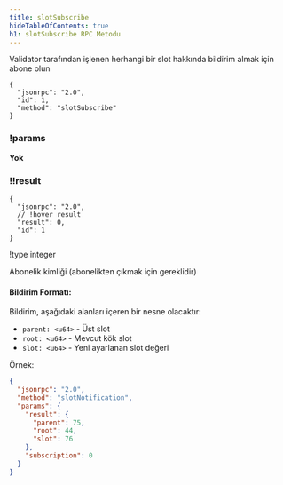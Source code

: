 ```yaml
---
title: slotSubscribe
hideTableOfContents: true
h1: slotSubscribe RPC Metodu
---
```


Validator tarafından işlenen herhangi bir slot hakkında bildirim almak için
abone olun

<APIMethod>

```jsonc !!request
{
  "jsonrpc": "2.0",
  "id": 1,
  "method": "slotSubscribe"
}
```

### !params

**Yok**

### !!result

```jsonc !response
{
  "jsonrpc": "2.0",
  // !hover result
  "result": 0,
  "id": 1
}
```

!type integer

Abonelik kimliği (abonelikten çıkmak için gereklidir)

</APIMethod>

#### Bildirim Formatı:

Bildirim, aşağıdaki alanları içeren bir nesne olacaktır:

- `parent: <u64>` - Üst slot
- `root: <u64>` - Mevcut kök slot
- `slot: <u64>` - Yeni ayarlanan slot değeri

Örnek:

```json
{
  "jsonrpc": "2.0",
  "method": "slotNotification",
  "params": {
    "result": {
      "parent": 75,
      "root": 44,
      "slot": 76
    },
    "subscription": 0
  }
}
```
